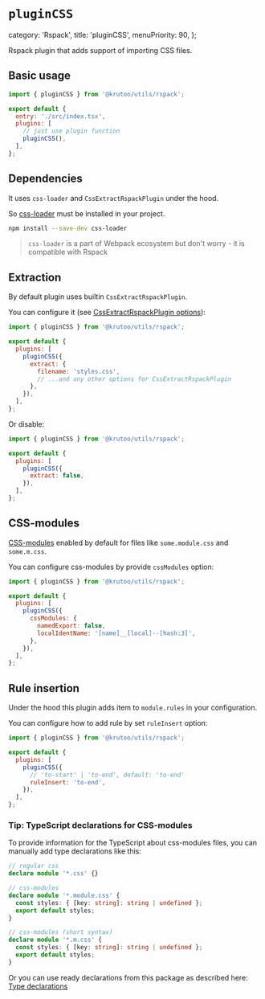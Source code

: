 # `pluginCSS`

  category: 'Rspack',
  title: 'pluginCSS',
  menuPriority: 90,
};

Rspack plugin that adds support of importing CSS files.

## Basic usage

```js title="rspack.config.js"
import { pluginCSS } from '@krutoo/utils/rspack';

export default {
  entry: './src/index.tsx',
  plugins: [
    // just use plugin function
    pluginCSS(),
  ],
};
```

## Dependencies

It uses `css-loader` and `CssExtractRspackPlugin` under the hood.

So [css-loader](https://github.com/webpack-contrib/css-loader) must be installed in your project.

```bash
npm install --save-dev css-loader
```

> `css-loader` is a part of Webpack ecosystem but don't worry - it is compatible with Rspack

## Extraction

By default plugin uses builtin `CssExtractRspackPlugin`.

You can configure it (see [CssExtractRspackPlugin options](https://rspack.dev/plugins/rspack/css-extract-rspack-plugin#plugin-options)):

```js title="rspack.config.js"
import { pluginCSS } from '@krutoo/utils/rspack';

export default {
  plugins: [
    pluginCSS({
      extract: {
        filename: 'styles.css',
        // ...and any other options for CssExtractRspackPlugin
      },
    }),
  ],
};
```

Or disable:

```js title="rspack.config.js"
import { pluginCSS } from '@krutoo/utils/rspack';

export default {
  plugins: [
    pluginCSS({
      extract: false,
    }),
  ],
};
```

## CSS-modules

[CSS-modules](https://github.com/css-modules/css-modules) enabled by default for files like `some.module.css` and `some.m.css`.

You can configure css-modules by provide `cssModules` option:

```js title="rspack.config.js"
import { pluginCSS } from '@krutoo/utils/rspack';

export default {
  plugins: [
    pluginCSS({
      cssModules: {
        namedExport: false,
        localIdentName: '[name]__[local]--[hash:3]',
      },
    }),
  ],
};
```

## Rule insertion

Under the hood this plugin adds item to `module.rules` in your configuration.

You can configure how to add rule by set `ruleInsert` option:

```js title="rspack.config.js"
import { pluginCSS } from '@krutoo/utils/rspack';

export default {
  plugins: [
    pluginCSS({
      // 'to-start' | 'to-end', default: 'to-end'
      ruleInsert: 'to-end',
    }),
  ],
};
```

### Tip: TypeScript declarations for CSS-modules

To provide information for the TypeScript about css-modules files,
you can manually add type declarations like this:

```ts title="src/typings/css-modules.d.ts"
// regular css
declare module '*.css' {}

// css-modules
declare module '*.module.css' {
  const styles: { [key: string]: string | undefined };
  export default styles;
}

// css-modules (short syntax)
declare module '*.m.css' {
  const styles: { [key: string]: string | undefined };
  export default styles;
}
```

Or you can use ready declarations from this package as described here:
[Type declarations](./?path=/typings/overview)

